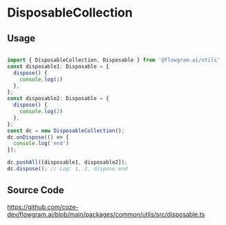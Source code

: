 # DisposableCollection

## Usage


```ts pure

import { DisposableCollection, Disposable } from '@flowgram.ai/utils'
const disposable1: Disposable = {
  dispose() {
    console.log(1)
  },
};
const disposable2: Disposable = {
  dispose() {
    console.log(2)
  },
};
const dc = new DisposableCollection();
dc.onDispose(() => {
  console.log('end')
});

dc.pushAll([disposable1, disposable2]);
dc.dispose(); // Log: 1, 2, dispose end

```

## Source Code

https://github.com/coze-dev/flowgram.ai/blob/main/packages/common/utils/src/disposable.ts


